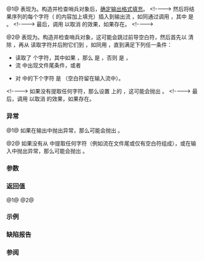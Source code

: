 {{title|operator&lt;&lt;,&gt;&gt;{{small|(std::basic_string)}}}}
{{cpp/string/basic_string/navbar}}
{{dcl begin}}
{{dcl header|string}}
{{dcl|num=1|
template&lt; class CharT, class Traits, class Allocator &gt;
std::basic_ostream&lt;CharT, Traits&gt;&amp; 
    operator&lt;&lt;( std::basic_ostream&lt;CharT, Traits&gt;&amp; os, 
                const std::basic_string&lt;CharT, Traits, Allocator&gt;&amp; str );
}}
{{dcl|num=2|
template&lt; class CharT, class Traits, class Allocator &gt;
std::basic_istream&lt;CharT, Traits&gt;&amp; 
    operator&gt;&gt;( std::basic_istream&lt;CharT, Traits&gt;&amp; is, 
                std::basic_string&lt;CharT, Traits, Allocator&gt;&amp; str );
}}
{{dcl end}}

@1@ 表现为{{named req|FormattedOutputFunction}}。构造并检查哨兵对象后，[[cpp/named req/FormattedOutputFunction#填充|确定输出格式填充]]。
&lt;!----&gt;
然后将结果序列的每个字符（{{c|str}} 的内容加上填充）插入到输出流 {{c|os}}，如同通过调用 {{c|os.rdbuf()-&gt;sputn(seq, n)}}，其中 {{c|n}} 是 {{c|std::max(os.width(), str.size())}}。
&lt;!----&gt;
最后，调用 {{c|os.width(0)}} 以取消 {{lc|std::setw}} 的效果，如果存在。
&lt;!----&gt;
{{rrev|since=c++17|
等价于 {{c|return os &lt;&lt; std::basic_string_view&lt;CharT, Traits&gt;(str);}}。
}}

@2@ 表现为{{named req|FormattedInputFunction}}。构造并检查哨兵对象，这可能会跳过前导空白符，然后首先以 {{c|str.erase()}} 清除 {{c|str}}，再从 {{c|is}} 读取字符并后附它们到 {{c|str}}，如同用 {{c|str.append(1, c)}}，直到满足下列任一条件：
* 读取了 {{tt|N}} 个字符，其中如果 {{c|is.width() &gt; 0}}，那么 {{tt|N}} 是 {{c|is.width()}}，否则 {{tt|N}} 是 {{c|str.max_size()}}，
* 流 {{c|is}} 中出现文件尾条件，或者
* {{c|std::isspace(c, is.getloc())}} 对 {{c|is}} 中的下个字符 {{c|c}} 是 {{c|true}}（空白符留在输入流中）。
&lt;!----&gt;
如果没有提取任何字符，那么设置 {{c|is}} 上的 {{lc|std::ios::failbit}}，这可能会抛出 {{lc|std::ios_base::failure}}。
&lt;!----&gt;
最后，调用 {{c|is.width(0)}} 以取消 {{lc|std::setw}} 的效果，如果存在。 

===异常===
@1@ 如果在输出中抛出异常，那么可能会抛出 {{lc|std::ios_base::failure}}。

@2@ 如果没有从 {{c|is}} 中提取任何字符（例如流在文件尾或仅有空白符组成），或在输入中抛出异常，那么可能会抛出 {{lc|std::ios_base::failure}}。

===参数===
{{par begin}}
{{par|os|字符输出流}}
{{par|is|字符输入流}}
{{par|str|插入或提取的字符串}}
{{par end}}

===返回值===
@1@ {{c|os}}
@2@ {{c|is}}

===示例===
{{example
|code=
#include &lt;iostream&gt;
#include &lt;sstream&gt;
#include &lt;string&gt;
 
int main()
{
    std::string greeting = "Hello, whirled!";
    std::istringstream iss(greeting);
    
    std::string hello_comma, whirled, word;
    
    iss &gt;&gt; hello_comma;
    iss &gt;&gt; whirled;
    
    std::cout &lt;&lt; greeting &lt;&lt; '\n'
              &lt;&lt; hello_comma &lt;&lt; '\n' &lt;&lt; whirled &lt;&lt; '\n';
    
    // 重置流
    iss.clear();
    iss.seekg(0);
    
    while (iss &gt;&gt; word)
        std::cout &lt;&lt; '+' &lt;&lt; word &lt;&lt; '\n';
}
|output=
Hello, whirled!
Hello,
whirled!
+Hello,
+whirled!
}}

===缺陷报告===
{{dr list begin}}
{{dr list item|wg=lwg|dr=25|std=C++98|before={{c|n}} 是 {{c|os.width()}} 和 {{c|str.size()}} 中较小的一方|after={{c|n}} 是较大的一方}}
{{dr list item|wg=lwg|dr=90|std=C++98|before={{c|std::isspace(c, getloc())}} 被用来检查&lt;br&gt;空白字符，但 {{ltt|cpp/header/string|&lt;string&gt;}} 中没有声明 {{tt|getloc}}|after=将 {{c|getloc()}}&lt;br&gt;改成 {{c|is.getloc()}}}}
{{dr list item|wg=lwg|dr=91|std=C++98|before={{tt|operator&gt;&gt;}} 没有表现为&lt;br&gt;{{named req|FormattedInputFunction}}|after=表现为&lt;br&gt;{{named req|FormattedInputFunction}}}}
{{dr list item|wg=lwg|dr=211|std=C++98|before={{tt|operator&gt;&gt;}} 在没有提取到字符时不会设置 {{tt|failbit}}|after=会设置 {{tt|failbit}}}}
{{dr list item|wg=lwg|dr=435|std=C++98|before=字符通过 {{c|os.rdbuf()-&gt;sputn(str.data(), n)}}&lt;br&gt;插入，而且 {{lwg|25}} 的解决方案导致&lt;br&gt;{{c|os.width()}} 大于 {{c|str.size()}} 时的行为未定义|after=先确定填充，并改成&lt;br&gt;插入填充后的字符序列}}
{{dr list item|wg=lwg|dr=586|std=C++98|before={{tt|operator&lt;&lt;}} 没有表现为&lt;br&gt;{{named req|FormattedOutputFunction}}|after=表现为&lt;br&gt;{{named req|FormattedOutputFunction}}}}
{{dr list end}}

===参阅===
{{dsc begin}}
{{dsc inc|cpp/string/basic_string_view/dsc operator ltlt}}
{{dsc end}}

{{langlinks|de|en|es|fr|it|ja|pt|ru}}